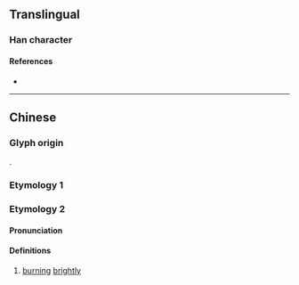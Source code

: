 {{character info/new}}
==Translingual==

===Han character===
{{Han char|rn=86|rad=火|as=04|sn=8|four=80809|canj=CSHF|ids=⿱分火}}

====References====
* {{Han ref|kx=0666.290|dkj=18893|dj=1076.060|hdz=32192.100|uh=7083|ud=28803|bh=CD5A|bd=52570}}

----

==Chinese==

===Glyph origin===
{{Han compound|分|火|ls=psc|c1=s|c2=p|t2=fire}}.

===Etymology 1===
{{zh-see|焚|v}}

===Etymology 2===
{{zh-forms|alt=燌}}

====Pronunciation====
{{zh-pron
|m=bèn
|cat=a
}}

====Definitions====
{{zh-hanzi}}

# {{zh-hg}} {{lb|zh|of fire}} [[burn]]ing [[brightly]] {{attn|zh|please check: 集韻: 火豔}}